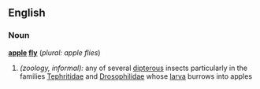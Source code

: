 == English ==
=== Noun ===
'''[[apple]] [[fly]]''' (''plural: apple flies'')
# ''(zoology, informal):'' any of several [[dipterous]] insects particularly in the families [[Tephritidae]] and [[Drosophilidae]] whose [[larva]] burrows into apples